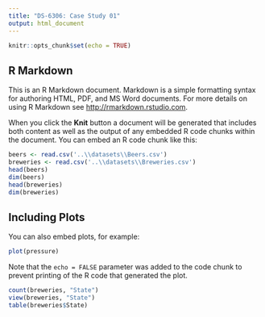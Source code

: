 ```yaml
---
title: "DS-6306: Case Study 01"
output: html_document
---
```


```r
knitr::opts_chunk$set(echo = TRUE)
```

## R Markdown

This is an R Markdown document. Markdown is a simple formatting syntax for authoring HTML, PDF, and MS Word documents. For more details on using R Markdown see <http://rmarkdown.rstudio.com>.

When you click the **Knit** button a document will be generated that includes both content as well as the output of any embedded R code chunks within the document. You can embed an R code chunk like this:

```r
beers <- read.csv('..\\datasets\\Beers.csv')
breweries <- read.csv('..\\datasets\\Breweries.csv')
head(beers)
dim(beers)
head(breweries)
dim(breweries)

```

## Including Plots

You can also embed plots, for example:

```r
plot(pressure)
```

Note that the `echo = FALSE` parameter was added to the code chunk to prevent printing of the R code that generated the plot.
```r
count(breweries, "State")
view(breweries, "State")
table(breweries$State)
```
